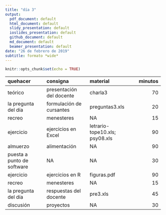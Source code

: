 ```yaml
---
title: "día 3"
output:
  pdf_document: default
  html_document: default
  slidy_presentation: default
  ioslides_presentation: default
  github_document: default
  md_document: default
  beamer_presentation: default
date: "26 de febrero de 2019"
subtitle: formato *wide*
---
```

\pagenumbering{gobble}
\pagenumbering{arabic} 
\setlength{\parskip}{2pt}
```r
knitr::opts_chunk$set(echo = TRUE)
```

**quehacer** | **consigna** | **material** | **minutos**
:------ | :------ | :------ | ------:
teórico | presentación del docente | charla3 | 70
la pregunta del día | formulación de cursantes | preguntas3.xls | 20
recreo | menesteres | NA | 15
ejercicio | ejercicios en Excel | letrario-tope10.xls; psy08.xls | 90
almuerzo | alimentación | NA | 90
puesta a punto de software | NA | NA | 30
ejercicio | ejercicios en R | figuras.pdf | 90
recreo | menesteres | NA | 15
la pregunta del día | respuestas del docente | pre3.xls | 45
discusión | proyectos | NA | 30



